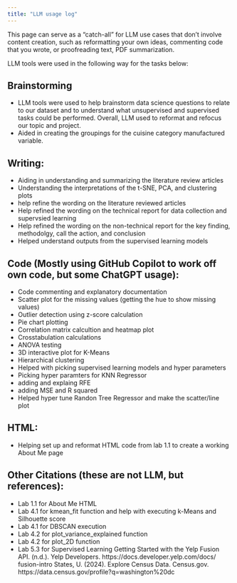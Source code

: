 ```yaml
---
title: "LLM usage log"
---
```


This page can serve as a "catch-all" for LLM use cases that don’t involve content creation, such as reformatting your own ideas, commenting code that you wrote, or proofreading text, PDF summarization.

LLM tools were used in the following way for the tasks below:

## Brainstorming

* LLM tools were used to help brainstorm data science questions to relate to our dataset and to understand what unsupervised and supervised tasks could be performed. Overall, LLM used to reformat and refocus our topic and project. 
* Aided in creating the groupings for the cuisine category manufactured variable.

## Writing: 

* Aiding in understanding and summarizing the literature review articles 
* Understanding the interpretations of the t-SNE, PCA, and clustering plots
* help refine the wording on the literature reviewed articles 
* Help refined the wording on the technical report for data collection and supervsied learning 
* Help refined the wording on the non-technical report for the key finding, methodolgy, call the action, and conclusion
* Helped understand outputs from the supervised learning models 

## Code (Mostly using GitHub Copilot to work off own code, but some ChatGPT usage): 

* Code commenting and explanatory documentation 
* Scatter plot for the missing values (getting the hue to show missing values)
* Outlier detection using z-score calculation
* Pie chart plotting
* Correlation matrix calcultion and heatmap plot
* Crosstabulation calculations
* ANOVA testing 
* 3D interactive plot for K-Means
* Hierarchical clustering
* Helped with picking supervised learning models and hyper parameters 
* Picking hyper paramters for KNN Regressor 
* adding and explaing RFE 
* adding MSE and R squared 
* Helped hyper tune Randon Tree Regressor and make the scatter/line plot

## HTML:

* Helping set up and reformat HTML code from lab 1.1 to create a working About Me page

## Other Citations (these are not LLM, but references):

* Lab 1.1 for About Me HTML
* Lab 4.1 for kmean_fit function and help with executing k-Means and Silhouette score
* Lab 4.1 for DBSCAN execution
* Lab 4.2 for plot_variance_explained function
* Lab 4.2 for plot_2D function
* Lab 5.3 for Supervised Learning 
Getting Started with the Yelp Fusion API. (n.d.). Yelp Developers. https://docs.developer.yelp.com/docs/     fusion-intro
States, U. (2024). Explore Census Data. Census.gov. https://data.census.gov/profile?q=washington%20dc